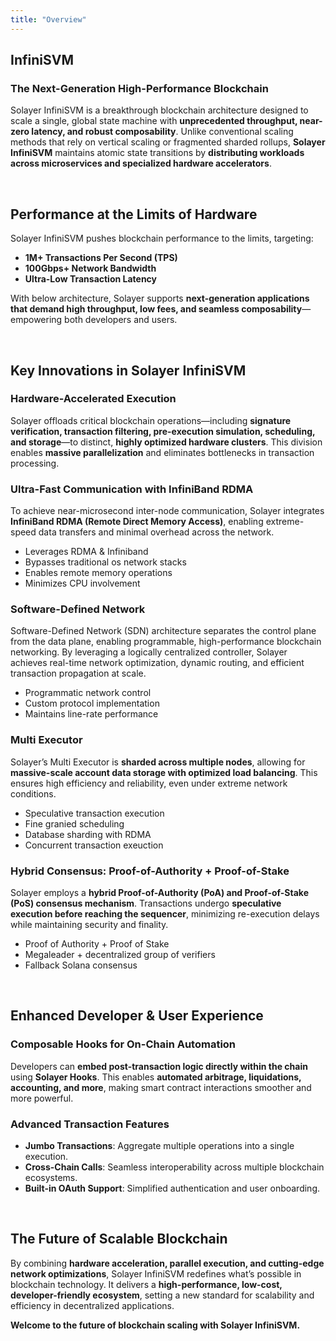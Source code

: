 ```yaml
---
title: "Overview"
---
```

## **InfiniSVM**
### **The Next-Generation High-Performance Blockchain**

Solayer InfiniSVM is a breakthrough blockchain architecture designed to scale a single, global state machine with **unprecedented throughput, near-zero latency, and robust composability**. Unlike conventional scaling methods that rely on vertical scaling or fragmented sharded rollups, **Solayer InfiniSVM** maintains atomic state transitions by **distributing workloads across microservices and specialized hardware accelerators**.

<br/>

## **Performance at the Limits of Hardware**
Solayer InfiniSVM pushes blockchain performance to the limits, targeting:

- **1M+ Transactions Per Second (TPS)**  
- **100Gbps+ Network Bandwidth**  
- **Ultra-Low Transaction Latency**  

With below architecture, Solayer supports **next-generation applications that demand high throughput, low fees, and seamless composability**—empowering both developers and users.

<br/>

## **Key Innovations in Solayer InfiniSVM**

### **Hardware-Accelerated Execution**
Solayer offloads critical blockchain operations—including **signature verification, transaction filtering, pre-execution simulation, scheduling, and storage**—to distinct, **highly optimized hardware clusters**. This division enables **massive parallelization** and eliminates bottlenecks in transaction processing.

### **Ultra-Fast Communication with InfiniBand RDMA**
To achieve near-microsecond inter-node communication, Solayer integrates **InfiniBand RDMA (Remote Direct Memory Access)**, enabling extreme-speed data transfers and minimal overhead across the network.

- Leverages RDMA & Infiniband
- Bypasses traditional os network stacks
- Enables remote memory operations
- Minimizes CPU involvement

### **Software-Defined Network**
Software-Defined Network (SDN) architecture separates the control plane from the data plane, enabling programmable, high-performance blockchain networking. By leveraging a logically centralized controller, Solayer achieves real-time network optimization, dynamic routing, and efficient transaction propagation at scale.

- Programmatic network control
- Custom protocol implementation
- Maintains line-rate performance

### **Multi Executor**
Solayer’s Multi Executor is **sharded across multiple nodes**, allowing for **massive-scale account data storage with optimized load balancing**. This ensures high efficiency and reliability, even under extreme network conditions.

- Speculative transaction execution
- Fine granied scheduling 
- Database sharding with RDMA
- Concurrent transaction exeuction


### **Hybrid Consensus: Proof-of-Authority + Proof-of-Stake**
Solayer employs a **hybrid Proof-of-Authority (PoA) and Proof-of-Stake (PoS) consensus mechanism**. Transactions undergo **speculative execution before reaching the sequencer**, minimizing re-execution delays while maintaining security and finality.

- Proof of Authority +  Proof of Stake
- Megaleader + decentralized group of verifiers 
- Fallback Solana consensus

<br/>

## **Enhanced Developer & User Experience**

### **Composable Hooks for On-Chain Automation**
Developers can **embed post-transaction logic directly within the chain** using **Solayer Hooks**. This enables **automated arbitrage, liquidations, accounting, and more**, making smart contract interactions smoother and more powerful.

### **Advanced Transaction Features**
- **Jumbo Transactions**: Aggregate multiple operations into a single execution.  
- **Cross-Chain Calls**: Seamless interoperability across multiple blockchain ecosystems.  
- **Built-in OAuth Support**: Simplified authentication and user onboarding.  

<br/>

## **The Future of Scalable Blockchain**
By combining **hardware acceleration, parallel execution, and cutting-edge network optimizations**, Solayer InfiniSVM redefines what’s possible in blockchain technology. It delivers a **high-performance, low-cost, developer-friendly ecosystem**, setting a new standard for scalability and efficiency in decentralized applications.

**Welcome to the future of blockchain scaling with Solayer InfiniSVM.**
